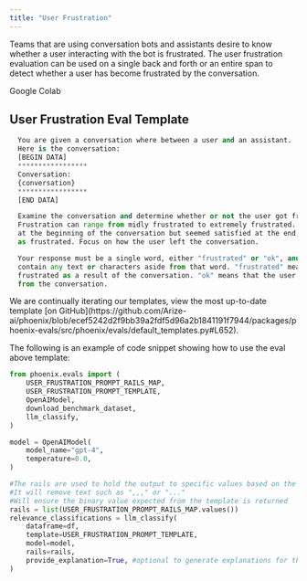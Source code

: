```yaml
---
title: "User Frustration"
---
```


Teams that are using conversation bots and assistants desire to know whether a user interacting with the bot is frustrated. The user frustration evaluation can be used on a single back and forth or an entire span to detect whether a user has become frustrated by the conversation.

<Card horizontal icon="https://storage.googleapis.com/arize-phoenix-assets/assets/images/phoenix-docs-images/gc.ico" href="https://colab.research.google.com/drive/1Av5MGJHqt0xcJziBadEoVgdYqqohm6oT?usp=sharing" >
    Google Colab
</Card>

## User Frustration Eval Template

```python
  You are given a conversation where between a user and an assistant.
  Here is the conversation:
  [BEGIN DATA]
  *****************
  Conversation:
  {conversation}
  *****************
  [END DATA]

  Examine the conversation and determine whether or not the user got frustrated from the experience.
  Frustration can range from midly frustrated to extremely frustrated. If the user seemed frustrated
  at the beginning of the conversation but seemed satisfied at the end, they should not be deemed
  as frustrated. Focus on how the user left the conversation.

  Your response must be a single word, either "frustrated" or "ok", and should not
  contain any text or characters aside from that word. "frustrated" means the user was left
  frustrated as a result of the conversation. "ok" means that the user did not get frustrated
  from the conversation.
```

<Info>
We are continually iterating our templates, view the most up-to-date template [on GitHub](https://github.com/Arize-ai/phoenix/blob/ecef5242d2f9bb39a2fdf5d96a2b1841191f7944/packages/phoenix-evals/src/phoenix/evals/default_templates.py#L652).

</Info>

The following is an example of code snippet showing how to use the eval above template:

```python
from phoenix.evals import (
    USER_FRUSTRATION_PROMPT_RAILS_MAP,
    USER_FRUSTRATION_PROMPT_TEMPLATE,
    OpenAIModel,
    download_benchmark_dataset,
    llm_classify,
)

model = OpenAIModel(
    model_name="gpt-4",
    temperature=0.0,
)

#The rails are used to hold the output to specific values based on the template
#It will remove text such as ",,," or "..."
#Will ensure the binary value expected from the template is returned
rails = list(USER_FRUSTRATION_PROMPT_RAILS_MAP.values())
relevance_classifications = llm_classify(
    dataframe=df,
    template=USER_FRUSTRATION_PROMPT_TEMPLATE,
    model=model,
    rails=rails,
    provide_explanation=True, #optional to generate explanations for the value produced by the eval LLM
)
```


